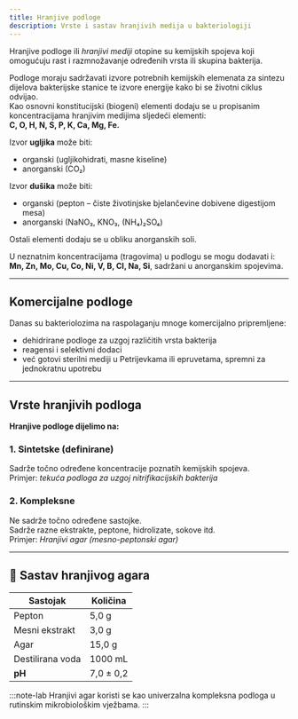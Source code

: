 ```yaml
---
title: Hranjive podloge
description: Vrste i sastav hranjivih medija u bakteriologiji
---
```


Hranjive podloge ili *hranjivi mediji* otopine su kemijskih spojeva koji omogućuju rast i razmnožavanje određenih vrsta ili skupina bakterija.

Podloge moraju sadržavati izvore potrebnih kemijskih elemenata za sintezu dijelova bakterijske stanice te izvore energije kako bi se životni ciklus odvijao.  
Kao osnovni konstitucijski (biogeni) elementi dodaju se u propisanim koncentracijama hranjivim medijima sljedeći elementi:  
**C, O, H, N, S, P, K, Ca, Mg, Fe.**

Izvor **ugljika** može biti:
- organski (ugljikohidrati, masne kiseline)  
- anorganski (CO₂)

Izvor **dušika** može biti:
- organski (pepton – čiste životinjske bjelančevine dobivene digestijom mesa)  
- anorganski (NaNO₃, KNO₃, (NH₄)₂SO₄)

Ostali elementi dodaju se u obliku anorganskih soli.

U neznatnim koncentracijama (tragovima) u podlogu se mogu dodavati i:  
**Mn, Zn, Mo, Cu, Co, Ni, V, B, Cl, Na, Si**, sadržani u anorganskim spojevima.

---

## Komercijalne podloge

Danas su bakteriolozima na raspolaganju mnoge komercijalno pripremljene:

- dehidrirane podloge za uzgoj različitih vrsta bakterija  
- reagensi i selektivni dodaci  
- već gotovi sterilni mediji u Petrijevkama ili epruvetama, spremni za jednokratnu upotrebu

---

## Vrste hranjivih podloga

**Hranjive podloge dijelimo na:**

### 1. Sintetske (definirane)

Sadrže točno određene koncentracije poznatih kemijskih spojeva.  
Primjer: *tekuća podloga za uzgoj nitrifikacijskih bakterija*

### 2. Kompleksne

Ne sadrže točno određene sastojke.  
Sadrže razne ekstrakte, peptone, hidrolizate, sokove itd.  
Primjer: *Hranjivi agar (mesno-peptonski agar)*

---

## 🧪 Sastav hranjivog agara

| Sastojak         | Količina    |
|------------------|-------------|
| Pepton           | 5,0 g       |
| Mesni ekstrakt   | 3,0 g       |
| Agar             | 15,0 g      |
| Destilirana voda | 1000 mL     |
| **pH**           | 7,0 ± 0,2   |

:::note-lab
Hranjivi agar koristi se kao univerzalna kompleksna podloga u rutinskim mikrobiološkim vježbama.
:::
